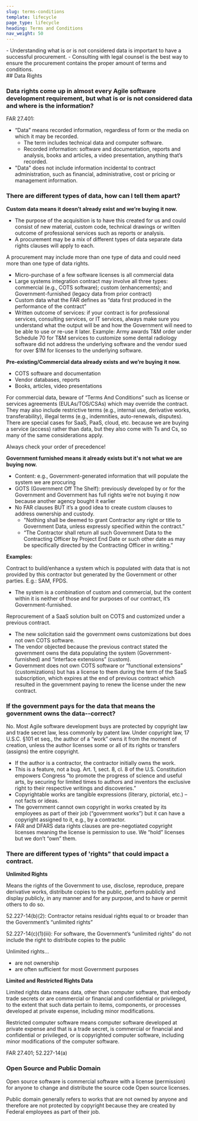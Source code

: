 ```yaml
---
slug: terms-conditions
template: lifecycle
page_type: lifecycle
heading: Terms and Conditions
nav_weight: 50
---
```

<Summary>
- Understanding what is or is not considered data is important to have a successful procurement.
- Consulting with legal counsel is the best way to ensure the procurement contains the proper amount of terms and conditions.
</Summary>
## Data Rights

### Data rights come up in almost every Agile software development requirement, but what is or is not considered data and where is the information?

FAR 27.401: 
- “Data” means recorded information, regardless of form or the media on which it may be recorded. 
   - The term includes technical data and computer software.
   - Recorded information: software and documentation, reports and analysis, books and articles, a video presentation, anything that’s recorded.
- "Data" does not include information incidental to contract administration, such as financial, administrative, cost or pricing or management information.

### There are different types of data, how can I tell them apart?

**Custom data means it doesn’t already exist and we’re buying it now.**
  - The purpose of the acquisition is to have this created for us and could consist of new material, custom code, technical drawings or written outcome of professional services such as reports or analysis. 
  - A procurement may be a mix of different types of data separate data rights clauses will apply to each.

A procurement may include more than one type of data and could need more than one type of data rights. 
  - Micro-purchase of a few software licenses is all commercial data
  - Large systems integration contract may involve all three types: commercial (e.g., COTS software); custom (enhancements); and Government-furnished (legacy data from prior contract)
- Custom data what the FAR defines as “data first produced in the performance of the contract”
- Written outcome of services: if your contract is for professional services, consulting services, or IT services, always make sure you understand what the output will be and how the Government will need to be able to use or re-use it later.
    Example: Army awards T&M order under Schedule 70 for T&M services to customize some dental radiology software did not address the underlying software and the vendor sued for over $1M for licenses to the underlying software.

**Pre-existing/Commercial data already exists and we’re buying it now.**
 - COTS software and documentation
 - Vendor databases, reports
 - Books, articles, video presentations

For commercial data, beware of “Terms And Conditions” such as license or services agreements (EULAs/TOS/CSAs) which may override the contract. They may also include restrictive terms (e.g., internal use, derivative works, transferability), illegal terms (e.g., indemnities, auto-renewals, disputes). There are special cases for SaaS, PaaS, cloud, etc. because we are buying a service (access) rather than data, but they also come with Ts and Cs, so many of the same considerations apply.

Always check your order of precedence!

**Government furnished means it already exists but it's not what we are buying now.**
 - Content: e.g., Government-generated information that will populate the system we are procuring
 - GOTS (Government Off The Shelf): previously developed by or for the Government and Government has full rights
we’re not buying it now because another agency bought it earlier
  - No FAR clauses BUT it’s a good idea to create custom clauses to address ownership and custody.
    - "Nothing shall be deemed to grant Contractor any right or title to Government Data, unless expressly specified within the contract.”
    - “The Contractor shall return all such Government Data to the Contracting Officer by Project End Date or such other date as may be specifically directed by the Contracting Officer in writing.”

**Examples:**

Contract to build/enhance a system which is populated with data that is not provided by this contractor but generated by the Government or other parties. E.g.: SAM, FPDS. 
  - The system is a combination of custom and commercial, but the content within it is neither of those and for purposes of our contract, it’s Government-furnished.

Reprocurement of a SaaS solution built on COTS and customized under a previous contract. 
  - The new solicitation said the government owns customizations but does not own COTS software.
  - The vendor objected because the previous contract stated the government owns the data populating the system (Government-furnished) and “interface extensions” (custom).
  - Government does not own COTS software or “functional extensions” (customizations) but has a license to them during the term of the SaaS subscription, which expires at the end of previous contract which resulted in the government paying to renew the license under the new contract.

### If the government pays for the data that means the government owns the data--correct?

No. Most Agile software development buys are protected by copyright law and trade secret law, less commonly by patent law.
Under copyright law, 17 U.S.C. §101 et seq., the author of a “work” owns it from the moment of creation, unless the author licenses some or all of its rights or transfers (assigns) the entire copyright.

 - If the author is a contractor, the contractor initially owns the work.
 - This is a feature, not a bug.  Art. 1, sect. 8, cl. 8 of the U.S. Constitution empowers Congress “to promote the progress of science and useful arts, by securing for limited times to authors and inventors the exclusive right to their respective writings and discoveries.”
 - Copyrightable works are tangible expressions (literary, pictorial, etc.) – not facts or ideas.
 - The government cannot own copyright in works created by its employees as part of their job (“government works”) but it can have a copyright assigned to it, e.g., by a contractor.
 - FAR and DFARS data rights clauses are pre-negotiated copyright licenses meaning the license is permission to use. We “hold” licenses but we don’t “own” them.

### There are different types of 'rights" that could impact a contract.

**Unlimited Rights**

Means the rights of the Government to use, disclose, reproduce, prepare derivative works, distribute copies to the public, perform publicly and display publicly, in any manner and for any purpose, and to have or permit others to do so.

  52.227-14(b)(2): Contractor retains residual rights equal to or broader than  the Government’s “unlimited rights”
  
  52.227-14(c)(1)(iii): For software, the Government’s “unlimited rights” do not include the right to distribute copies to the public

Unlimited rights…
   - are not ownership
   - are often sufficient for most Government purposes

**Limited and Restricted Rights Data**

Limited rights data means data, other than computer software, that embody trade secrets or are commercial or financial and confidential or privileged, to the extent that such data pertain to items, components, or processes developed at private expense, including minor modifications.

Restricted computer software  means computer software developed at private expense and that is a trade secret, is commercial or financial and confidential or privileged, or is copyrighted computer software, including minor modifications of the computer software.

FAR 27.401; 52.227-14(a)

### Open Source and Public Domain

Open source software is commercial software with a license (permission) for anyone to change and distribute the source code
Open source licenses.

Public domain generally refers to works that are not owned by anyone and therefore are not protected by copyright because they are created by Federal employees as part of their job.
















 
